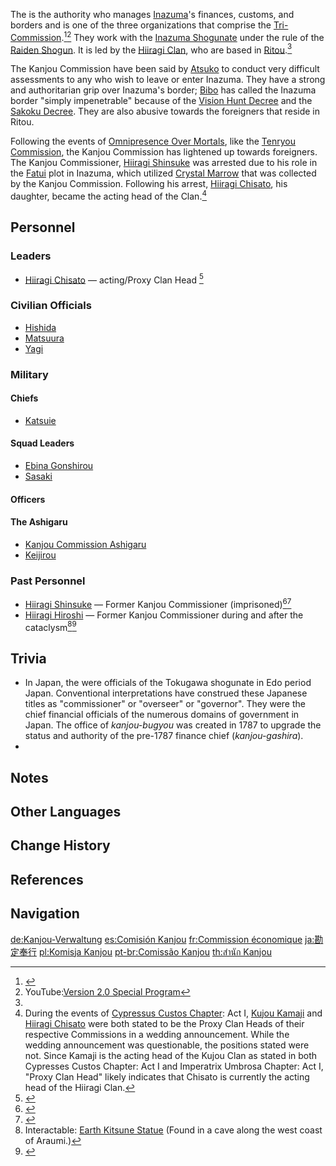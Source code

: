 {{Faction Infobox
|image        = Kanjou Commission.png
|caption      = 
|leader       = [[Hiiragi Chisato]] (acting/Proxy Clan Head<!-- capitalization intentional -->)<br>[[Hiiragi Shinsuke]] (formerly)<br>[[Hiiragi Clan]]
|base         = [[Inazuma]]
|region       = Inazuma
|affiliation  = [[Inazuma Shogunate]]<br>[[Tri-Commission]]
}}
The {{Lang|'''Kanjou Commission'''|ja=勘定奉行|ja_rm=Kanjou-bugyou}} is the authority who manages [[Inazuma]]'s finances, customs, and borders and is one of the three organizations that comprise the [[Tri-Commission]].<ref name="A Path Through the Storm">{{Ref/Quest|A Path Through the Storm}}</ref><ref name="pv2.0">YouTube:[https://youtu.be/l8YXe7EkmoU Version 2.0 Special Program]</ref> They work with the [[Inazuma Shogunate]] under the rule of the [[Raiden Shogun]]. It is led by the [[Hiiragi Clan]], who are based in [[Ritou]].<ref name="pv2.0" />

The Kanjou Commission have been said by [[Atsuko]] to conduct very difficult assessments to any who wish to leave or enter Inazuma. They have a strong and authoritarian grip over Inazuma's border; [[Bibo]] has called the Inazuma border "simply impenetrable" because of the [[Vision Hunt Decree]] and the [[Sakoku Decree]]. They are also abusive towards the foreigners that reside in Ritou.

Following the events of [[Omnipresence Over Mortals]], like the [[Tenryou Commission]], the Kanjou Commission has lightened up towards foreigners. The Kanjou Commissioner, [[Hiiragi Shinsuke]] was arrested due to his role in the [[Fatui]] plot in Inazuma, which utilized [[Crystal Marrow]] that was collected by the Kanjou Commission. Following his arrest, [[Hiiragi Chisato]], his daughter, became the acting head of the Clan.<ref group="Note">During the events of [[Cypressus Custos Chapter]]: Act I, [[Kujou Kamaji]] and [[Hiiragi Chisato]] were both stated to be the Proxy Clan Heads of their respective Commissions in a wedding announcement. While the wedding announcement was questionable, the positions stated were not. Since Kamaji is the acting head of the Kujou Clan as stated in both Cypresses Custos Chapter: Act I and Imperatrix Umbrosa Chapter: Act I, "Proxy Clan Head" likely indicates that Chisato is currently the acting head of the Hiiragi Clan.</ref>

==Personnel==
===Leaders===
* [[Hiiragi Chisato]] &mdash; acting/Proxy Clan Head<!-- capitalization intentional --><ref>{{Ref/Quest|The Truth Is Also a Lie}}</ref>

===Civilian Officials===
* [[Hishida]]
* [[Matsuura]]
* [[Yagi]]

===Military===
====Chiefs====
* [[Katsuie]]
====Squad Leaders====
* [[Ebina Gonshirou]]
* [[Sasaki]]
====Officers====
{{column|4|
* [[Chiba]]
* [[Hiromi]]
* [[Kenzaburou]]
* [[Kobayashi]]
* [[Kousaka]]
* [[Kubo]]
* [[Nakano]]
* [[Shinnojou]]
* [[Yokoyama]]
}}
====The Ashigaru====
* [[Kanjou Commission Ashigaru]]
* [[Keijirou]]

===Past Personnel===
* [[Hiiragi Shinsuke]] &mdash; Former Kanjou Commissioner (imprisoned)<ref>{{Ref/Quest|New Shoots from Old Branches}}</ref><ref>{{Ref/BB|Ritou Harbor Bulletin Board|Kanjou Notice: Commissioner Detainment}}</ref>
* [[Hiiragi Hiroshi]] &mdash; Former Kanjou Commissioner during and after the cataclysm<ref>Interactable: [[Earth Kitsune Statue]] (Found in a cave along the west coast of Araumi.)</ref><ref>{{Ref/Arti|Ornate Kabuto}}</ref>

==Trivia==
* In Japan, the ''{{w|kanjō-bugyō|kanjou-bugyou}}'' {{Lang|ja=勘定奉行}} were officials of the Tokugawa shogunate in Edo period Japan. Conventional interpretations have construed these Japanese titles as "commissioner" or "overseer" or "governor". They were the chief financial officials of the numerous domains of government in Japan. The office of ''kanjou-bugyou'' was created in 1787 to upgrade the status and authority of the pre-1787 finance chief (''kanjou-gashira'').
* {{Furnishing Mentions|name=The Kanjou Commission}}

==Notes==
{{Reflist|note=1}}

==Other Languages==
{{Other Languages
|en      = Kanjou Commission
|zhs     = 勘定奉行
|zhs_rm  = Kāndìng-fèngxíng
|zht     = 勘定奉行
|zht_rm  = Kāndìng-fèngxíng
|zh_tl   = {{w|Bugyō|Bugyou}} of Finance{{Sino|zh|ja}}
|ja      = 勘定奉行
|ja_rm   = Kanjou-bugyou
|ja_tl   = {{w|Bugyō|Bugyou}} of Finance
|ko      = 간조 봉행(勘定奉行)
|ko_tl   = Kanjou Bugyou
|es      = Comisión Kanjou
|es_tl   = Kanjou Commission
|fr      = Commission économique
|fr_tl   = Economic Commission
|ru      = Комиссия Кандзё
|ru_tl   = Kanjou Commission
|th      = สำนัก Kanjou
|th_rm   = Sam-nak Kanjou
|th_tl   = Kanjou Office
|vi      = {{tt|Hiệp Hội|協會}} Kanjou
|vi_tl   = Kanjou Association
|de      = Kanjou-Verwaltung
|de_tl   = Kanjou Administration
|id      = Kanjou Commission
|pt      = Comissão Kanjou
|pt_tl   = Kanjou Commission
|tr      = Kanjou Heyeti
|tr_tl   = Kanjou Commission
|it      = Commissione Kanjou
|it_tl   = 
}}

==Change History==
{{Change History|introduced=1.0}}

==References==
{{Reflist|2}}

==Navigation==
{{Faction Navbox}}

[[de:Kanjou-Verwaltung]]
[[es:Comisión Kanjou]]
[[fr:Commission économique]]
[[ja:勘定奉行]]
[[pl:Komisja Kanjou]]
[[pt-br:Comissão Kanjou]]
[[th:สำนัก Kanjou]]